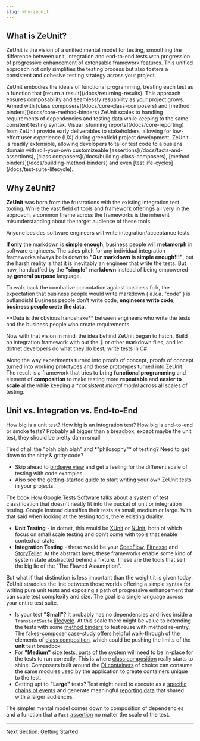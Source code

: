```yaml
---
slug: why-zeunit
---
```



## What is ZeUnit?

ZeUnit is the vision of a unified mental model for testing, smoothing the difference between unit, integration and end-to-end tests with progression of progressive enhancement of extensable framework features.  This unified approach not only simplifies the testing process but also fosters a consistent and cohesive testing strategy across your project.

 <TwoColumns>
    <Card title='Simple & Functional'>
        <HiCheckCircleMini q:slot='icon' />
        ZeUnit embodies the ideals of functional programming, treating each test as a function that [return a result](/docs/returning-results). This approach ensures composability and seamlessly resuability as your project grows.
    </Card>
    <Card title='Scaling to Integration Testing'>
        <HiShieldCheckSolid q:slot='icon' />
        Armed with [class composers](/docs/core-class-composers) and [method binders](/docs/core-method-binders)  ZeUnit scales to handling requirements of dependencies and testing data while keeping to the same consitent testing syntax.
    </Card>
    <Card title='Tailored Reporting'>
        <HiPrinterMini q:slot='icon' />
       Visual [stunning reports](/docs/core-reporting) from ZeUnit provide early deliverables to stakeholders, allowing for low-effort user experience (UX) during greenfield project development.
    </Card>
    <Card title='Powerfully Adaptable'>
        <HiCog8ToothSolid q:slot='icon' />
        ZeUnit is readily extensible, allowing developers to tailor test code to a busiens domain with roll-your-own customizeable [assertions](/docs/facts-and-assertions), [class composers](/docs/building-class-composers), [method binders](/docs/building-method-binders) and even [test life-cycles](/docs/test-suite-lifecycle).
    </Card>
</TwoColumns>


## Why ZeUnit?

**ZeUnit** was born from the frustrations with the existing integration test tooling.  While the vast field of tools and framework offerings all very in the approach, a common theme across the frameworks is the inherent misunderstanding about the target audience of these tools.

<Warning title="The Flawed Assumption">
Anyone besides software engineers will write integration/acceptance tests. 
</Warning>

**If only** the markdown is **simple enough**, business people will **metamorph** in software engineers.  The sales pitch for any individual integration frameworks always boils down to **"Our markdown is simple enough!!!"**, but the harsh reality is that it is inevitably an engineer that write the tests. But now, handcuffed by the **"simple" markdown** instead of being empowered by **general purpose** language.

To walk back the combative connotation against business folk, the expectation that business people would write markdown ( a.k.a. "code" ) is outlandish!  Business people don't write code, **engineers write code**, **business people crete the data**.  

<Notes title="Its the Data not Tests">
**Data is the obvious handshake** between engineers who write the tests and the business people who create requirements.
</Notes>

Now with that vision in mind, the idea behind ZeUnit began to hatch.  Build an integration framework with out the 🥒 or other markdown files, and let dotnet developers do what they do best; write tests in C#.  

Along the way experiments turned into proofs of concept, proofs of concept turned into working prototypes and those prototypes turned into ZeUnit.  The result is a framework that tries to bring **functional programming** and element of **composition** to make testing more **repeatable** and **easier to scale** al the while keeping a **consistent mental model* across all scales of testing.

## Unit vs. Integration vs. End-to-End

How big is a unit test? How big is an integration test? How big is end-to-end or smoke tests? Probably all bigger than a breadbox, except maybe the unit test, they should be pretty damn small!

<Notes title="For the Tech-heads">
Tired of all the "blah blah blah" and *"philosophy"* of testing? Need to get down to the nitty & gritty code? 

- Skip ahead to [birdseye view](/docs/birdseye-view/) and get a feeling for the different scale of testing with code examples.  
- Also see the [getting-started](/docs/getting-started/) guide to start writing your own ZeUnit tests in your projects.
</Notes>

The book <a href="https://amzn.to/3G4e4V4" target="_blank">How Google Tests Software</a> talks about a system of test classification that doesn't neatly fit into the bucket of unit or integration testing.  Google instead classifies their tests as small, medium or large.  With that said when looking at the testing tools, there existing duality.

* **Unit Testing** - in dotnet, this would be <a href="https://xunit.net/" target="_blank">XUnit</a> or <a href="https://nunit.org/" target="_blank">NUnit</a>, both of which focus on small scale testing and don't come with tools that enable contextual state.  
* **Integration Testing** - these would be your <a href="https://specflow.org/" target="_blank">SpecFlow</a>, <a href="https://fitnesse.org/" target="_blank">Fitnesse</a> and <a href="https://storyteller.github.io/" target="_blank">StoryTeller</a>.  At the abstract layer, these frameworks enable some kind of system state abstracted behind a fixture.  These are the tools that sell the big lie of the "The Flawed Assumption".

But what if that distinction is less important than the weight it is given today.  ZeUnit straddles the line between those worlds offering a simple syntax for writing pure unit tests and exposing a path of progressive enhancement that can scale test complexity and size.  The goal is a single language across your entire test suite.   

- Is your test **"Small"**? It probably has no dependencies and lives inside a `TransientSuite` [lifecycle](/docs/test-suite-lifecycle/). At this scale there might be value to extending the tests with some [method binders](/docs/core-method-binders/) to test reuse with method re-entry.  The [fakes-composer](/case-study/fakes-composer/) case-study offers helpful walk-through of the elements of [class composition](/docs/core-class-composers/), which could be pushing the limits of the **unit** test breadbox.
- For **"Medium"** size tests, parts of the system will need to be in-place for the tests to run correctly.  This is where [class composition](/docs/core-class-composers/) really starts to shine.  Composers built around the [DI containers](/docs/lamar-dependency-injection/) of choice can consume the same modules used by the application to create containers unique to the test.
- Getting upt to **"Large"** tests? Test might need to execute as a [specific chains of events](/docs/test-dependency-chain/) and generate meaningful [reporting data](/docs/core-reporting/) that shared with a larger audiences.

The simpler mental model comes down to composition of dependencies and a function that a `Fact` [assertion](/docs/facts-and-assertions) no matter the scale of the test.

***

Next Section: [Getting Started](/docs/getting-started/)